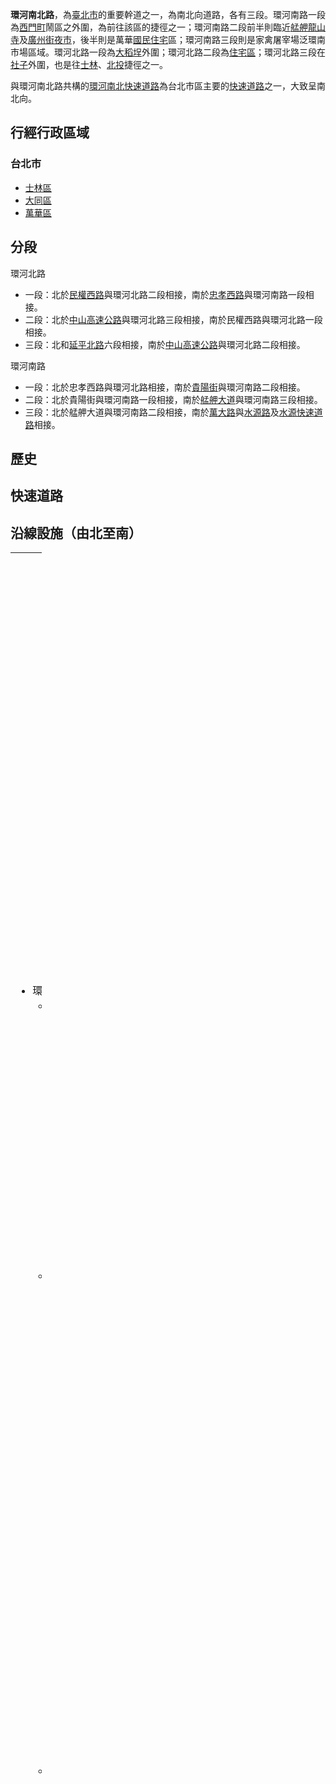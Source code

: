 {{Infobox TwRoad2|
|name = 環河南／北路
|enname = Huanhe North／South Rd.
|junc=[[File:TWHW1.svg|20px]]{{TWFreewayIC|25|環北}}
|image = Xindian River near Machangding Memorial Park.jpg
|level = 市區道路
|length = 8.9
|speedhigh = 50－70km/h<ref>[https://www.bote.gov.taipei/Content_List.aspx?n=9C517E329703BDBA 行車管制-市區道路速限表].台北市交通管制工程處全球資訊網</ref><ref>[http://www.nownews.com/2010/05/19/327-2604966.htm 北市9條道路速限變化大　4個月內開出3.4萬張罰單].NOWnews 今日新聞網{{dead link}}</ref>
|start = [[延平北路|延平北路六段]]口<br>（[[臺北市士林區社子國民小學|社子國小]]）
|end = 武成街125巷口<br>直通[[水源路|水源路]]
}}
'''環河南北路'''，為[[臺北市|臺北市]]的重要幹道之一，為南北向道路，各有三段。環河南路一段為[[西門町|西門町]]鬧區之外圍，為前往該區的捷徑之一；環河南路二段前半則臨近[[艋舺龍山寺|艋舺龍山寺]]及[[廣州街夜市|廣州街夜市]]，後半則是萬華[[國民住宅|國民住宅]]區；環河南路三段則是家禽屠宰場泛環南市場區域。環河北路一段為[[大稻埕|大稻埕]]外圍；環河北路二段為[[住宅區|住宅區]]；環河北路三段在[[社子_(臺北市大字)|社子]]外圍，也是往[[士林區|士林]]、[[北投區|北投]]捷徑之一。

與環河南北路共構的[[環河南北快速道路|環河南北快速道路]]為台北市區主要的[[快速道路|快速道路]]之一，大致呈南北向。

==行經行政區域==
===台北市===
*[[士林區|士林區]]
*[[大同區_(臺灣)|大同區]]
*[[萬華區|萬華區]]

==分段==
;環河北路
*一段：北於[[民權西路|民權西路]]與環河北路二段相接，南於[[忠孝西路_(臺北市)|忠孝西路]]與環河南路一段相接。
*二段：北於[[中山高速公路|中山高速公路]]與環河北路三段相接，南於民權西路與環河北路一段相接。 
*三段：北和[[延平北路|延平北路]]六段相接，南於[[中山高速公路|中山高速公路]]與環河北路二段相接。

;環河南路
*一段：北於忠孝西路與環河北路相接，南於[[貴陽街_(台北市)|貴陽街]]與環河南路二段相接。
*二段：北於貴陽街與環河南路一段相接，南於[[艋舺大道|艋舺大道]]與環河南路三段相接。 
*三段：北於艋舺大道與環河南路二段相接，南於[[萬大路|萬大路]]與[[水源路|水源路]]及[[水源快速道路|水源快速道路]]相接。

==歷史==
{{Expand|time=2010-08-11}}

==快速道路==
{{main|環河南北快速道路}}

==沿線設施（由北至南）==
{| border="0" cellpadding="5" width="100%"
|----- valign="top"
| width="50%" | || width="50%" | 
|-----
| valign="top" |
*環河北路
**三段
***[[重陽大橋|重陽橋]]
***[[臺北市立葫蘆國民小學|葫蘆國小]]（95號）
***[[臺北市公共自行車租賃系統|臺北市公共自行車租賃系統]]葫蘆國小站（95號）
**二段
***[[File:TWHW1.svg|23px]][[中山高|中山高]][[汐五高架橋|汐五高架橋]][[環北交流道|環北交流道]]
***慶昌橋
***迪化運動公園
***迪化汙水處理廠
***迪化抽水站
***臺北市政府衛生下水道工程處（正門位於酒泉街235號）
**一段
***[[台北橋|台北橋]]
***[[大稻埕碼頭|大稻埕碼頭]]
***六館抽水站（208號）
***[[大稻埕辜宅|大稻埕辜宅]]（門牌為歸綏街303巷9號）
***[[臺北市立忠孝國民中學|忠孝國中]]（正門位於西寧北路32號）
***[[玉泉公園|玉泉公園]]
| valign="top" |
*環河南路
**一段
***<font color="goldenrod">本路段為五金街</font>
***洛陽立體停車場（1號）
***忠孝抽水站（21之1號）
***豪景酒店（77號）
***長沙公園
***[[中興橋|中興橋]]（成都路口）
***貴陽抽水站（282號）
**二段
***[[學海書院|學海書院]]（高氏宗祠）（93號）
***娜魯灣原住民商場（102號2樓）
***[[臺北市立圖書館|市圖柳鄉民眾閱覽室]]（102號4樓）
***[[廣州街夜市|廣州街夜市]]（廣州街口）
***[[臺北市萬華區龍山國民小學|龍山國小]]（正門位於和平西路235號）
***[[華江橋|華江橋]]（和平西路口）
***[[臺北市公共自行車租賃系統|臺北市公共自行車租賃系統]]龍山國小站
***[[File:Seal_of_police_of_the_Republic_of_China.svg|25px]]華江派出所（196號）
***[[大理高中|大理高中]]（正門位於長順街2號）
***臺北市公共自行車租賃系統[[大理高中|大理高中]]站
***環南市場（245號）
***臺北市家禽批發市場（247號）
***[[萬板橋|萬板橋]]（西藏路口）
***[[華翠橋|華翠橋]]（艋舺大道口）
**三段
***[[光復橋|光復橋]]（西園路口）
***[[華中橋|華中橋]]（萬大路口）
|}

==參見==
*參見[[臺北市主要道路列表|臺北市主要道路列表]]

==注釋及參考來源==
{{portal box|台北|公路}}
{{Reflist}}

==外部連結==
{{臺北市市區主要道路}}

{{DEFAULTSORT:Huanhe}}
[[Category:臺北市道路|市]]
[[Category:士林區|Category:士林區]]
[[Category:大同區_(臺灣)|Category:大同區 (臺灣)]]
[[Category:萬華區|Category:萬華區]]
[[Category:台北市街道|Category:台北市街道]]